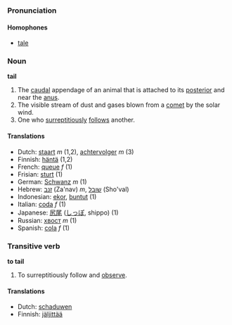 ===Pronunciation===
====Homophones====
*[[tale]]

===Noun===
'''tail'''

#The [[caudal]] appendage of an animal that is attached to its [[posterior]] and near the [[anus]].
#The visible stream of dust and gases blown from a [[comet]] by the solar wind.
#One who [[surreptitious]]ly [[follow]]s another.

====Translations====
*Dutch: [[staart]] ''m'' (1,2), [[achtervolger]] ''m'' (3)
*Finnish: [[häntä]] (1,2)
*French: [[queue]] ''f'' (1)
*Frisian: [[sturt]] (1)
*German: [[Schwanz]] ''m'' (1)
*Hebrew: [[זנב]] (Za'nav) ''m'', [[שובל]] (Sho'val)
*Indonesian: [[ekor]], [[buntut]] (1)
*Italian: [[coda#Italian|coda]] ''f'' (1)
*Japanese: [[尻尾]] ([[しっぽ]], shippo) (1)
*Russian: [[хвост]] ''m'' (1)
*Spanish: [[cola]] ''f'' (1)

===Transitive verb===
'''to tail'''

#To surreptitiously follow and [[observe]].

====Translations====
*Dutch: [[schaduwen]]
*Finnish: [[jäljittää]]
